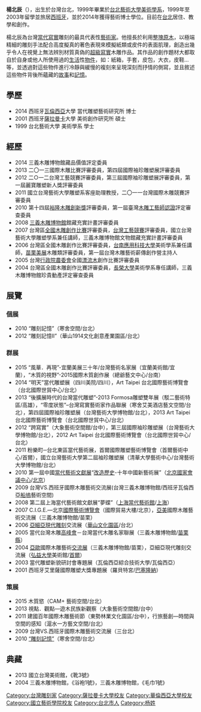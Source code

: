 '''楊北辰'''（{{bd|1970年||||catIdx=Y楊}}），出生於台灣台北，1999年畢業於[[台北藝術大學|台北藝術大學]][[美術學系|美術學系]]，1999年至2003年留學並旅居[[西班牙|西班牙]]，並於2014年獲得藝術博士學位。目前在[[台北|台北]]居住、教學和創作。

楊北辰為台灣[[當代|當代]][[寫實|寫實]]雕刻的最具代表性[[藝術家|藝術家]]。他擅長於利用[[整塊原木|整塊原木]]，以極端精細的雕刻手法配合高度擬真的著色表現來模擬紙類或皮件的表面肌理，創造出幾乎令人在視覺上無法辨別材質真偽的[[超級寫實|超級寫實]]木雕作品。其作品的創作題材大都取自於自身或他人所使用過的[[生活|生活]]性[[物件|物件]]，如：紙箱，手套，皮包，大衣，皮鞋...等，並透過對這些物件進行冷靜與緩慢的複刻來呈現深刻而抒情的側寫，並且敘述這些物件背後所蘊藏的[[故事|故事]]和[[記憶|記憶]]。

==學歷==
* 2014  西班牙[[瓦倫西亞|瓦倫西亞]]大學 當代雕塑藝術研究所 博士
* 2001  西班牙[[薩拉曼卡|薩拉曼卡]]大學 美術創作研究所 碩士
* 1999  台北藝術大學 美術學系 學士
==經歷==
* 2014  三義木雕博物館藏品價值評定委員
* 2013  二〇一三國際木雕比賽評審委員，第四屆國際袖珍雕塑展評審委員
* 2012	二○一二台灣工藝競賽評審委員，第三屆國際袖珍雕塑展評審委員，第一屆麗寶雕塑新人獎評審委員
* 2011	國立台灣藝術大學雕塑系客座助理教授，二〇一一台灣國際木雕競賽評審委員
* 2010  第十四屆[[裕隆木雕創新獎|裕隆木雕創新獎]]評審委員，第一屆臺灣[[木雕工藝師認證|木雕工藝師認證]]評定審查委員
* 2008  [[三義木雕博物館|三義木雕博物館]]館藏充實計畫評審委員
* 2007  台灣區[[全國木雕創作比賽|全國木雕創作比賽]]評審委員，[[台灣工藝競賽|台灣工藝競賽]]評審委員，國立台灣藝術大學雕塑學系兼任講師，三義木雕博物館文物館藏充實計畫評審委員
* 2006  台灣區全國木雕創作比賽評審委員，[[台南應用科技大學|台南應用科技大學]]美術學系兼任講師，[[苗栗美展|苗栗美展]]木雕類評審委員，第一屆台灣木雕藝術薪傳創作營主持人 
* 2005  台灣[[行政院農委會|行政院農委會]]全國[[漂流木|漂流木]]創作比賽評審委員
* 2004  台灣區全國木雕創作比賽評審委員，[[長榮大學|長榮大學]]美術學系專任講師，三義木雕博物館珍貴動產評定審查委員
==展覽==
===個展===
* 2010  “雕刻記憶”（寒舍空間/台北）
* 2012  “雕刻記憶II”（華山1914文化創意產業園區/台北）  
===群展===
* 2015  “風華．再現”-宜蘭美展三十年/台灣藝術名家展（宜蘭美術館/宜蘭），“木質的視野”-2015國際木質創作展（總爺藝文中心/台南）
* 2014  “明天”當代雕塑展（四川美院/四川），Art Taipei 台北國際藝術博覽會（台北國際世貿中心/台北）
* 2013  “後擴展時代的台灣當代雕塑”-2013 Formosa雕塑雙年展（駁二藝術特區/高雄），“零度狀態”–台灣寫實藝術家作品聯展（寒舍艾美酒店藝文空間/台北），第四屆國際袖珍雕塑展（台灣藝術大學博物館/台北），2013 Art Taipei 台北國際藝術博覽會（台北國際世貿中心/台北）
* 2012  “跨寫實”（大象藝術空間館/台中），第三屆國際袖珍雕塑展（台灣藝術大學博物館/台北），2012 Art Taipei 台北國際藝術博覽會（台北國際世貿中心/台北）
* 2011	粉樂町─台北東區當代藝術展，首爾國際雕塑藝術博覽會（首爾藝術中心/首爾），國立台灣藝術大學第二屆袖珍雕塑展（清華大學藝術中心/台灣藝術大學博物館/台北）
* 2010  第一屆中國[[當代藝術|當代藝術]][[文獻展|文獻展]]“[[改造歷史|改造歷史]]-十年中國新藝術展”（[[北京國家會議中心|北京國家會議中心]]/[[北京|北京]]）
* 2009  台灣VS.西班牙國際木雕藝術交流展(台灣三義木雕博物館/西班牙瓦倫西亞[[船塢|船塢]]藝術空間)
* 2008  第二屆上海當代藝術館文獻展“夢蝶”（[[上海當代藝術館|上海當代藝術館]]/[[上海|上海]]）
* 2007  C.I.G.E.—北京[[國際藝術博覽會|國際藝術博覽會]]（國際貿易大樓/北京），[[亞美|亞美]]國際木雕藝術交流展（三義木雕博物館/苗栗）
* 2006  [[亞細亞現代雕刻|亞細亞現代雕刻]]交流展（[[華山文化園區|華山文化園區]]/台北）
* 2005  當代台灣木雕[[高峰會|高峰會]]－台灣當代木雕名家聯展（三義木雕博物館/[[苗栗縣|苗栗縣]]）
* 2004  [[亞歐|亞歐]]國際木雕藝術[[交流展|交流展]]（三義木雕博物館/苗栗），亞細亞現代雕刻交流展（[[弘益大學|弘益大學]]美術館/[[首爾|首爾]]）
* 2003  當代雕塑新貌研討會專題展（瓦倫西亞綜合技術大學/瓦倫西亞）
* 2001  西班牙艾里薩國際雕塑大獎專題展（羅貝特宮/[[巴塞隆納|巴塞隆納]]）
===策展===
* 2015  木質慾（CAM+ 藝術空間/台北）
* 2013 	視點．觀點—遊木民族新觀察（大象藝術空間館/台中）
* 2011	建國百年國際木雕藝術節（東勢林業文化園區/台中），行旅藝創—時間與空間的感知（滬水一方藝文空間/台北）
* 2009	台灣VS.西班牙國際木雕藝術交流展（三台北）
* 2010  [[“雕刻記憶”|“雕刻記憶”]]（寒舍空間/台北）
==典藏==
* 2013  國立台灣美術館，《靴3號》
* 2004  三義木雕博物館，《浴袍1號》，三義木雕博物館，《毛巾1號》

{{DEFAULTSORT: Yang, Pei Chan}}
[[Category:台灣雕刻家|Category:台灣雕刻家]]
[[Category:薩拉曼卡大學校友|Category:薩拉曼卡大學校友]]
[[Category:華倫西亞大學校友|Category:華倫西亞大學校友]]
[[Category:國立藝術學院校友|Category:國立藝術學院校友]]
[[Category:台北市人|Category:台北市人]]
[[Category:杨姓|Category:杨姓]]